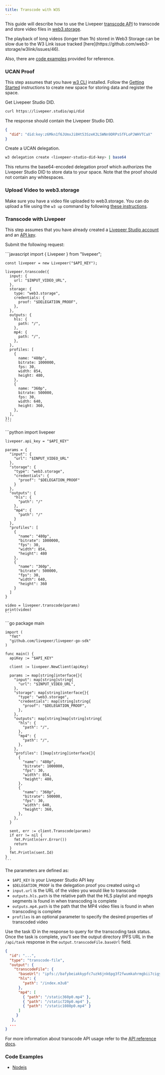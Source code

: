 ```yaml
---
title: Transcode with W3S
---
```


This guide will describe how to use the Livepeer
[transcode API](/api-reference/transcode/create) to transcode and store video
files in [web3.storage](http://web3.storage).

<Warning>
  The playback of long videos (longer than 1h) stored in Web3 Storage can be
  slow due to the W3 Link issue tracked
  [here](https://github.com/web3-storage/w3link/issues/46).
</Warning>

Also, there are [code examples](#code-examples) provided for reference.

### UCAN Proof

This step assumes that you have [w3 CLI](https://github.com/web3-storage/w3cli)
installed. Follow the
[Getting Started](https://github.com/web3-storage/w3cli#getting-started)
instructions to create new space for storing data and register the space.

Get Livepeer Studio DID.

```bash
curl https://livepeer.studio/api/did
```

The response should contain the Livepeer Studio DID.

```json
{
  "did": "did:key:z6Mkn1f6JUmxJi8Ht53SzeK3LSWNn9DRPsSfFLoPJWHVTCaX"
}
```

Create a UCAN delegation.

```bash
w3 delegation create <livepeer-studio-did-key> | base64
```

This returns the base64-encoded delegation proof which authorizes the Livepeer
Studio DID to store data to your space. Note that the proof should not contain
any whitespaces.

### Upload Video to web3.storage

Make sure you have a video file uploaded to web3.storage. You can do upload a
file using the `w3 up` command by following
[these instructions](https://github.com/web3-storage/w3cli#w3-up-path-path).

### Transcode with Livepeer

This step assumes that you have already created a
[Livepeer Studio account](https://livepeer.studio/) and an
[API key](/api-reference/overview/authentication).

Submit the following request:

<Tabs>
  <Tab title="Node.js">
    ```javascript
    import { Livepeer } from "livepeer";

    const livepeer = new Livepeer("$API_KEY");

    livepeer.transcode({
      input: {
        url: "$INPUT_VIDEO_URL",
      },
      storage: {
        type: "web3.storage",
        credentials: {
          proof: "$DELEGATION_PROOF",
        },
      },
      outputs: {
        hls: {
          path: "/",
        },
        mp4: {
          path: "/",
        },
      },
      profiles: [
        {
          name: "480p",
          bitrate: 1000000,
          fps: 30,
          width: 854,
          height: 480,
        },
        {
          name: "360p",
          bitrate: 500000,
          fps: 30,
          width: 640,
          height: 360,
        },
      ],
    });
    ```

  </Tab>

  <Tab title="Python">
    ```python
    import livepeer

    livepeer.api_key = "$API_KEY"

    params = {
      "input": {
        "url": "$INPUT_VIDEO_URL"
      },
      "storage": {
        "type": "web3.storage",
        "credentials": {
          "proof": "$DELEGATION_PROOF"
        }
      },
      "outputs": {
        "hls": {
          "path": "/"
        },
        "mp4": {
          "path": "/"
        }
      },
      "profiles": [
        {
          "name": "480p",
          "bitrate": 1000000,
          "fps": 30,
          "width": 854,
          "height": 480
        },
        {
          "name": "360p",
          "bitrate": 500000,
          "fps": 30,
          "width": 640,
          "height": 360
        }
      ]
    }

    video = livepeer.transcode(params)
    print(video)
    ```

  </Tab>

  <Tab title="Go">
    ```go
    package main

    import (
      "fmt"
      "github.com/livepeer/livepeer-go-sdk"
    )

    func main() {
      apiKey := "$API_KEY"

      client := livepeer.NewClient(apiKey)

      params := map[string]interface{}{
        "input": map[string]string{
          "url": "$INPUT_VIDEO_URL",
        },
        "storage": map[string]interface{}{
          "type": "web3.storage",
          "credentials": map[string]string{
            "proof": "$DELEGATION_PROOF",
          },
        },
        "outputs": map[string]map[string]string{
          "hls": {
            "path": "/",
          },
          "mp4": {
            "path": "/",
          },
        },
        "profiles": []map[string]interface{}{
          {
            "name": "480p",
            "bitrate": 1000000,
            "fps": 30,
            "width": 854,
            "height": 480,
          },
          {
            "name": "360p",
            "bitrate": 500000,
            "fps": 30,
            "width": 640,
            "height": 360,
          },
        },
      }

      sent, err := client.Transcode(params)
      if err != nil {
        fmt.Println(err.Error())
        return
      }
      fmt.Println(sent.Id)
    }
    ```

  </Tab>
</Tabs>

The parameters are defined as:

- `$API_KEY` is your Livepeer Studio API key
- `$DELEGATION_PROOF` is the delegation proof you created using `w3`
- `input.url` is the URL of the video you would like to transcode
- `outputs.hls.path` is the relative path that the HLS playlist and mpegts
  segments is found in when transcoding is complete
- `outputs.mp4.path` is the path that the MP4 video files is found in when
  transcoding is complete
- `profiles` is an optional parameter to specify the desired properties of
  transcoded video

Use the task ID in the response to query for the transcoding task status. Once
the task is complete, you’ll see the output directory IPFS URL in the
`/api/task` response in the `output.transcodeFile.baseUrl` field.

```json
{
  "id": "...",
  "type": "transcode-file",
  "output": {
    "transcodeFile": {
      "baseUrl": "ipfs://bafybeiakkypfc7uzk6jnk6pg3f2fwumkahrmgbii7cigyyc7oejjo3ff4e",
      "hls": {
        "path": "/index.m3u8"
      },
      "mp4": [
        { "path": "/static360p0.mp4" },
        { "path": "/static720p0.mp4" },
        { "path": "/static1080p0.mp4" }
      ]
     }
   },
  ...
}
```

For more information about transcode API usage refer to the
[API reference docs](/api-reference/transcode/create).

### Code Examples

- [Nodejs](https://github.com/livepeer/web3storage-livepeer-nodejs-example)
